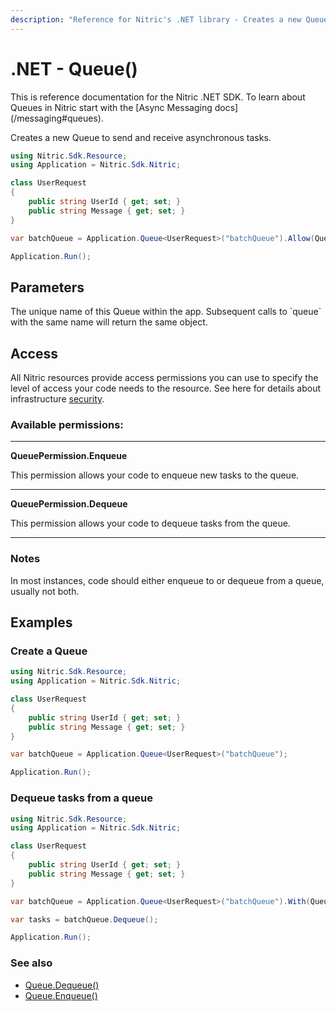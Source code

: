 ```yaml
---
description: "Reference for Nitric's .NET library - Creates a new Queue to send and receive asynchronous tasks."
---
```


# .NET - Queue()

<Note>
  This is reference documentation for the Nitric .NET SDK. To learn about Queues
  in Nitric start with the [Async Messaging docs](/messaging#queues).
</Note>

Creates a new Queue to send and receive asynchronous tasks.

```csharp
using Nitric.Sdk.Resource;
using Application = Nitric.Sdk.Nitric;

class UserRequest
{
    public string UserId { get; set; }
    public string Message { get; set; }
}

var batchQueue = Application.Queue<UserRequest>("batchQueue").Allow(QueuePermission.Enqueue);

Application.Run();
```

## Parameters

<Properties>
  <Property name="name" type="string" required>
    The unique name of this Queue within the app. Subsequent calls to `queue`
    with the same name will return the same object.
  </Property>
</Properties>

## Access

All Nitric resources provide access permissions you can use to specify the level of access your code needs to the resource. See here for details about infrastructure [security](/get-started/foundations/infrastructure/security).

### Available permissions:

---

**QueuePermission.Enqueue**

This permission allows your code to enqueue new tasks to the queue.

---

**QueuePermission.Dequeue**

This permission allows your code to dequeue tasks from the queue.

---

### Notes

In most instances, code should either enqueue to or dequeue from a queue, usually not both.

## Examples

### Create a Queue

```csharp
using Nitric.Sdk.Resource;
using Application = Nitric.Sdk.Nitric;

class UserRequest
{
    public string UserId { get; set; }
    public string Message { get; set; }
}

var batchQueue = Application.Queue<UserRequest>("batchQueue");

Application.Run();
```

### Dequeue tasks from a queue

```csharp
using Nitric.Sdk.Resource;
using Application = Nitric.Sdk.Nitric;

class UserRequest
{
    public string UserId { get; set; }
    public string Message { get; set; }
}

var batchQueue = Application.Queue<UserRequest>("batchQueue").With(QueuePermission.Dequeue);

var tasks = batchQueue.Dequeue();

Application.Run();
```

### See also

- [Queue.Dequeue()](./queue-dequeue)
- [Queue.Enqueue()](./queue-enqueue)
